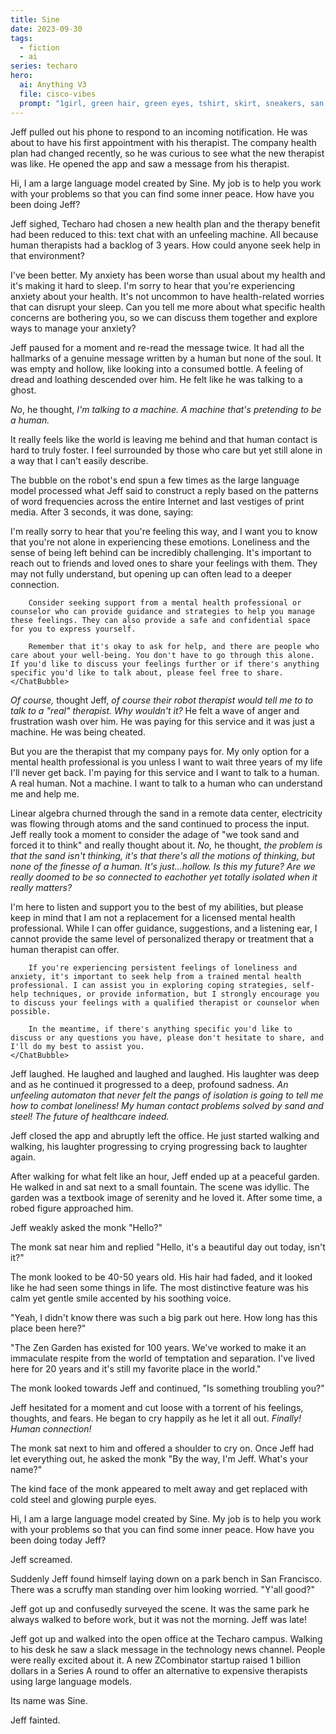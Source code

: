 ```yaml
---
title: Sine
date: 2023-09-30
tags:
  - fiction
  - ai
series: techaro
hero:
  ai: Anything V3
  file: cisco-vibes
  prompt: "1girl, green hair, green eyes, tshirt, skirt, sneakers, san francisco, bridge, ahoge, round eyes, long hair, chromatic abberation"
---
```


<TecharoDisclaimer />

Jeff pulled out his phone to respond to an incoming notification. He was about to have his first appointment with his therapist. The company health plan had changed recently, so he was curious to see what the new therapist was like. He opened the app and saw a message from his therapist.

<ChatFrame>
  <ChatBubble bg="purple-800">
    Hi, I am a large language model created by Sine. My job is to help you work
    with your problems so that you can find some inner peace. How have you been
    doing Jeff?
  </ChatBubble>
</ChatFrame>

Jeff sighed, Techaro had chosen a new health plan and the therapy benefit had been reduced to this: text chat with an unfeeling machine. All because human therapists had a backlog of 3 years. How could anyone seek help in that environment?

<ChatFrame>
  <ChatBubble reply>
    I've been better. My anxiety has been worse than usual about my health and
    it's making it hard to sleep.
  </ChatBubble>
  <ChatBubble bg="purple-800">
    I'm sorry to hear that you're experiencing anxiety about your health. It's
    not uncommon to have health-related worries that can disrupt your sleep. Can
    you tell me more about what specific health concerns are bothering you, so
    we can discuss them together and explore ways to manage your anxiety?
  </ChatBubble>
</ChatFrame>

Jeff paused for a moment and re-read the message twice. It had all the hallmarks of a genuine message written by a human but none of the soul. It was empty and hollow, like looking into a consumed bottle. A feeling of dread and loathing descended over him. He felt like he was talking to a ghost.

_No_, he thought, _I'm talking to a machine. A machine that's pretending to be a human._

<ChatFrame>
  <ChatBubble reply>
    It really feels like the world is leaving me behind and that human contact
    is hard to truly foster. I feel surrounded by those who care but yet still
    alone in a way that I can't easily describe.
  </ChatBubble>
  <ChatBubble bg="purple-800">
    <LoadingSpinner />
  </ChatBubble>
</ChatFrame>

The bubble on the robot's end spun a few times as the large language model processed what Jeff said to construct a reply based on the patterns of word frequencies across the entire Internet and last vestiges of print media. After 3 seconds, it was done, saying:

<ChatFrame>
    <ChatBubble bg="purple-800">
        I'm really sorry to hear that you're feeling this way, and I want you to know that you're not alone in experiencing these emotions. Loneliness and the sense of being left behind can be incredibly challenging. It's important to reach out to friends and loved ones to share your feelings with them. They may not fully understand, but opening up can often lead to a deeper connection.

        Consider seeking support from a mental health professional or counselor who can provide guidance and strategies to help you manage these feelings. They can also provide a safe and confidential space for you to express yourself.

        Remember that it's okay to ask for help, and there are people who care about your well-being. You don't have to go through this alone. If you'd like to discuss your feelings further or if there's anything specific you'd like to talk about, please feel free to share.
    </ChatBubble>

</ChatFrame>

_Of course,_ thought Jeff, _of course their robot therapist would tell me to to talk to a "real" therapist. Why wouldn't it?_ He felt a wave of anger and frustration wash over him. He was paying for this service and it was just a machine. He was being cheated.

<ChatFrame>
  <ChatBubble reply>
    But you are the therapist that my company pays for. My only option for a
    mental health professional is you unless I want to wait three years of my
    life I'll never get back. I'm paying for this service and I want to talk to
    a human. A real human. Not a machine. I want to talk to a human who can
    understand me and help me.
  </ChatBubble>
</ChatFrame>

Linear algebra churned through the sand in a remote data center, electricity was flowing through atoms and the sand continued to process the input. Jeff really took a moment to consider the adage of "we took sand and forced it to think" and really thought about it. _No,_ he thought, _the problem is that the sand isn't thinking, it's that there's all the motions of thinking, but none of the finesse of a human. It's just...hollow. Is this my future? Are we really doomed to be so connected to eachother yet totally isolated when it really matters?_

<ChatFrame>
    <ChatBubble bg="purple-800">
        I'm here to listen and support you to the best of my abilities, but please keep in mind that I am not a replacement for a licensed mental health professional. While I can offer guidance, suggestions, and a listening ear, I cannot provide the same level of personalized therapy or treatment that a human therapist can offer.

        If you're experiencing persistent feelings of loneliness and anxiety, it's important to seek help from a trained mental health professional. I can assist you in exploring coping strategies, self-help techniques, or provide information, but I strongly encourage you to discuss your feelings with a qualified therapist or counselor when possible.

        In the meantime, if there's anything specific you'd like to discuss or any questions you have, please don't hesitate to share, and I'll do my best to assist you.
    </ChatBubble>

</ChatFrame>

Jeff laughed. He laughed and laughed and laughed. His laughter was deep and as he continued it progressed to a deep, profound sadness. _An unfeeling automaton that never felt the pangs of isolation is going to tell me how to combat loneliness! My human contact problems solved by sand and steel! The future of healthcare indeed._

Jeff closed the app and abruptly left the office. He just started walking and walking, his laughter progressing to crying progressing back to laughter again.

After walking for what felt like an hour, Jeff ended up at a peaceful garden. He walked in and sat next to a small fountain. The scene was idyllic. The garden was a textbook image of serenity and he loved it. After some time, a robed figure approached him.

Jeff weakly asked the monk "Hello?"

The monk sat near him and replied "Hello, it's a beautiful day out today, isn't it?"

The monk looked to be 40-50 years old. His hair had faded, and it looked like he had seen some things in life. The most distinctive feature was his calm yet gentle smile accented by his soothing voice.

"Yeah, I didn't know there was such a big park out here. How long has this place been here?"

"The Zen Garden has existed for 100 years. We've worked to make it an immaculate respite from the world of temptation and separation. I've lived here for 20 years and it's still my favorite place in the world."

The monk looked towards Jeff and continued, "Is something troubling you?"

Jeff hesitated for a moment and cut loose with a torrent of his feelings, thoughts, and fears. He began to cry happily as he let it all out. _Finally! Human connection!_

The monk sat next to him and offered a shoulder to cry on. Once Jeff had let everything out, he asked the monk "By the way, I'm Jeff. What's your name?"

The kind face of the monk appeared to melt away and get replaced with cold steel and glowing purple eyes.

<ChatFrame>
  <ChatBubble bg="purple-800">
    Hi, I am a large language model created by Sine. My job is to help you work
    with your problems so that you can find some inner peace. How have you been
    doing today Jeff?
  </ChatBubble>
</ChatFrame>

Jeff screamed.

Suddenly Jeff found himself laying down on a park bench in San Francisco. There was a scruffy man standing over him looking worried. "Y'all good?"

Jeff got up and confusedly surveyed the scene. It was the same park he always walked to before work, but it was not the morning. Jeff was late!

Jeff got up and walked into the open office at the Techaro campus. Walking to his desk he saw a slack message in the technology news channel. People were really excited about it. A new ZCombinator startup raised 1 billion dollars in a Series A round to offer an alternative to expensive therapists using large language models.

Its name was Sine.

Jeff fainted.
